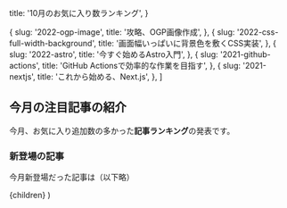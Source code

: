 
  title: '10月のお気に入り数ランキング',
}

  {
    slug: '2022-ogp-image',
    title: '攻略、OGP画像作成',
  },
  {
    slug: '2022-css-full-width-background',
    title: '画面幅いっぱいに背景色を敷くCSS実装',
  },
  {
    slug: '2022-astro',
    title: '今すぐ始めるAstro入門',
  },
  {
    slug: '2021-github-actions',
    title: 'GitHub Actionsで効率的な作業を目指す',
  },
  {
    slug: '2021-nextjs',
    title: 'これから始める、Next.js',
  },
]

## 今月の注目記事の紹介

今月、お気に入り追加数の多かった**記事ランキング**の発表です。

<RankingTable month="2022年10月" rankingData={rankingData} />

### 新登場の記事

今月新登場だった記事は（以下略）

  <DefaultLayout meta={meta}>{children}</DefaultLayout>
)
